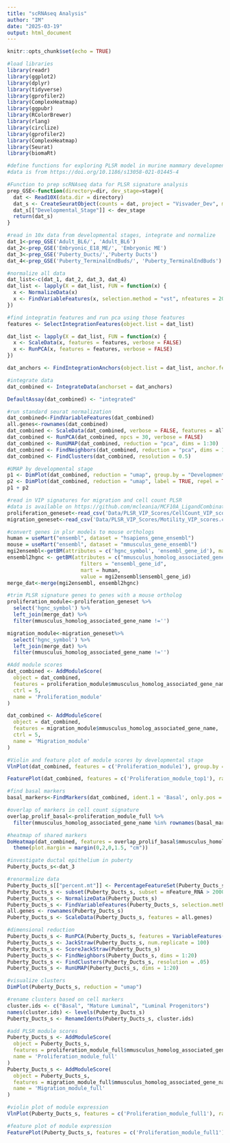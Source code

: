 ```yaml
---
title: "scRNAseq Analysis"
author: "IM"
date: "2025-03-19"
output: html_document
---
```


```r
knitr::opts_chunk$set(echo = TRUE)

#load libraries
library(readr)
library(ggplot2)
library(dplyr)
library(tidyverse)
library(gprofiler2)
library(ComplexHeatmap)
library(ggpubr)
library(RColorBrewer)
library(rlang)
library(circlize)
library(gprofiler2)
library(ComplexHeatmap)
library(Seurat)
library(biomaRt)
```

```r
#define functions for exploring PLSR model in murine mammary development scRNAseq data
#data is from https://doi.org/10.1186/s13058-021-01445-4

#Function to prep scRNAseq data for PLSR signature analysis
prep_GSE<-function(directory=dir, dev_stage=stage){
  dat <- Read10X(data.dir = directory)
  dat_s <- CreateSeuratObject(counts = dat, project = "Visvader_Dev", min.cells = 3, min.features = 200)
  dat_s[["Developmental_Stage"]] <- dev_stage
  return(dat_s)
}

```

```r
#read in 10x data from developmental stages, integrate and normalize
dat_1<-prep_GSE('Adult_BL6/', 'Adult_BL6')
dat_2<-prep_GSE('Embryonic_E18_ME/', 'Embryonic ME')
dat_3<-prep_GSE('Puberty_Ducts/','Puberty Ducts')
dat_4<-prep_GSE('Puberty_TerminalEndBuds/', 'Puberty_TerminalEndBuds')

#normalize all data
dat_list<-c(dat_1, dat_2, dat_3, dat_4)
dat_list <- lapply(X = dat_list, FUN = function(x) {
  x <- NormalizeData(x)
  x <- FindVariableFeatures(x, selection.method = "vst", nfeatures = 2000)
})

#find integratin features and run pca using those features
features <- SelectIntegrationFeatures(object.list = dat_list)

dat_list <- lapply(X = dat_list, FUN = function(x) {
  x <- ScaleData(x, features = features, verbose = FALSE)
  x <- RunPCA(x, features = features, verbose = FALSE)
})

dat_anchors <- FindIntegrationAnchors(object.list = dat_list, anchor.features = features, reduction = "rpca")

#integrate data
dat_combined <- IntegrateData(anchorset = dat_anchors)

DefaultAssay(dat_combined) <- "integrated"

#run standard seurat normalization
dat_combined<-FindVariableFeatures(dat_combined)
all.genes<-rownames(dat_combined)
dat_combined <- ScaleData(dat_combined, verbose = FALSE, features = all.genes)
dat_combined <- RunPCA(dat_combined, npcs = 30, verbose = FALSE)
dat_combined <- RunUMAP(dat_combined, reduction = "pca", dims = 1:30)
dat_combined <- FindNeighbors(dat_combined, reduction = "pca", dims = 1:30)
dat_combined <- FindClusters(dat_combined, resolution = 0.5)

#UMAP by developmental stage
p1 <- DimPlot(dat_combined, reduction = "umap", group.by = "Developmental_Stage", raster = FALSE)
p2 <- DimPlot(dat_combined, reduction = "umap", label = TRUE, repel = TRUE, raster = FALSE)
p1 + p2
```

```r
#read in VIP signatures for migration and cell count PLSR
#data is available on https://github.com/mcleania/MCF10A_LigandCombination data directory
proliferation_geneset<-read_csv('Data/PLSR_VIP_Scores/CellCount_VIP_scores.csv')
migration_geneset<-read_csv('Data/PLSR_VIP_Scores/Motility_VIP_scores.csv')

#convert genes in plsr models to mouse orthologs 
human = useMart("ensembl", dataset = "hsapiens_gene_ensembl")
mouse = useMart("ensembl", dataset = "mmusculus_gene_ensembl")
mgi2ensembl<-getBM(attributes = c('hgnc_symbol', 'ensembl_gene_id'), mart = human, value = proliferation_geneset$hgnc_symbol)
ensembl2hgnc <- getBM(attributes = c("mmusculus_homolog_associated_gene_name", "ensembl_gene_id"), 
                        filters = "ensembl_gene_id", 
                        mart = human, 
                        value = mgi2ensembl$ensembl_gene_id)
merge_dat<-merge(mgi2ensembl, ensembl2hgnc)

#trim PLSR signature genes to genes with a mouse ortholog
proliferation_module<-proliferation_geneset %>%
  select('hgnc_symbol') %>%
  left_join(merge_dat) %>%
  filter(mmusculus_homolog_associated_gene_name !='') 

migration_module<-migration_geneset%>%
  select('hgnc_symbol') %>%
  left_join(merge_dat) %>%
  filter(mmusculus_homolog_associated_gene_name !='') 

#Add module scores
dat_combined <- AddModuleScore(
  object = dat_combined,
  features = proliferation_module$mmusculus_homolog_associated_gene_name,
  ctrl = 5,
  name = 'Proliferation_module'
)

dat_combined <- AddModuleScore(
  object = dat_combined,
  features = migration_module$mmusculus_homolog_associated_gene_name,
  ctrl = 5,
  name = 'Migration_module'
)

#Violin and feature plot of module scores by developmental stage
VlnPlot(dat_combined, features = c('Proliferation_module1'), group.by = 'Developmental_Stage', raster = FALSE, pt.size = 0)

FeaturePlot(dat_combined, features = c('Proliferation_module_top1'), raster = F, split.by = 'Developmental_Stage') & scale_color_gradientn(colors = scico(palette = 'vik', n = 4, direction = 1))

#find basal markers
basal_markers<-FindMarkers(dat_combined, ident.1 = 'Basal', only.pos = T)

#overlap of markers in cell count signature
overlap_prolif_basal<-proliferation_module_full %>%
  filter(mmusculus_homolog_associated_gene_name %in% rownames(basal_markers[1:1600,]))

#heatmap of shared markers
DoHeatmap(dat_combined, features = overlap_prolif_basal$mmusculus_homolog_associated_gene_name[1:20]) +
  theme(plot.margin = margin(0,2,0,1.5, "cm"))

```

```r
#investigate ductal epithelium in puberty
Puberty_Ducts_s<-dat_3

#renormalize data
Puberty_Ducts_s[["percent.mt"]] <- PercentageFeatureSet(Puberty_Ducts_s, pattern = "^MT-")
Puberty_Ducts_s <- subset(Puberty_Ducts_s, subset = nFeature_RNA > 2000)
Puberty_Ducts_s <- NormalizeData(Puberty_Ducts_s)
Puberty_Ducts_s <- FindVariableFeatures(Puberty_Ducts_s, selection.method = "vst", nfeatures = 2000)
all.genes <- rownames(Puberty_Ducts_s)
Puberty_Ducts_s <- ScaleData(Puberty_Ducts_s, features = all.genes)

#dimensional reduction
Puberty_Ducts_s <- RunPCA(Puberty_Ducts_s, features = VariableFeatures(object = Puberty_Ducts_s))
Puberty_Ducts_s <- JackStraw(Puberty_Ducts_s, num.replicate = 100)
Puberty_Ducts_s <- ScoreJackStraw(Puberty_Ducts_s)
Puberty_Ducts_s <- FindNeighbors(Puberty_Ducts_s, dims = 1:20)
Puberty_Ducts_s <- FindClusters(Puberty_Ducts_s, resolution = .05)
Puberty_Ducts_s <- RunUMAP(Puberty_Ducts_s, dims = 1:20)

#visualize clusters
DimPlot(Puberty_Ducts_s, reduction = "umap")

#rename clusters based on cell markers
cluster.ids <- c("Basal", "Mature Luminal", "Luminal Progenitors") 
names(cluster.ids) <- levels(Puberty_Ducts_s)
Puberty_Ducts_s <- RenameIdents(Puberty_Ducts_s, cluster.ids)

#add PLSR module scores
Puberty_Ducts_s <- AddModuleScore(
  object = Puberty_Ducts_s,
  features = proliferation_module_full$mmusculus_homolog_associated_gene_name,
  name = 'Proliferation_module_full'
)
Puberty_Ducts_s <- AddModuleScore(
  object = Puberty_Ducts_s,
  features = migration_module_full$mmusculus_homolog_associated_gene_name,
  name = 'Migration_module_full'
)

#violin plot of module expression
VlnPlot(Puberty_Ducts_s, features = c('Proliferation_module_full1'), raster = FALSE, pt.size = 0) 

#feature plot of module expression
FeaturePlot(Puberty_Ducts_s, features = c('Proliferation_module_full1'), raster = F, label = T, min.cutoff = -1, max.cutoff = 1) & scale_color_gradientn(colors = scico(palette = 'vik', n = 4, direction = 1))


```

